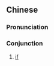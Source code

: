 {{also|设若}}
==Chinese==
{{zh-forms|s=设若}}

===Pronunciation===
{{zh-pron
|m=shèruò
|cat=con
}}

===Conjunction===
{{zh-con}}

# [[if]]